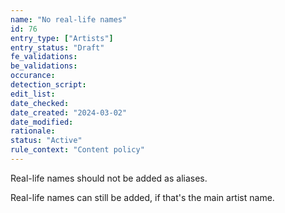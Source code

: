 ```yaml
---
name: "No real-life names"
id: 76
entry_type: ["Artists"]
entry_status: "Draft"
fe_validations:
be_validations:
occurance:
detection_script:
edit_list:
date_checked:
date_created: "2024-03-02"
date_modified:
rationale:
status: "Active"
rule_context: "Content policy"
---
```

Real-life names should not be added as aliases.

Real-life names can still be added, if that's the main artist name.